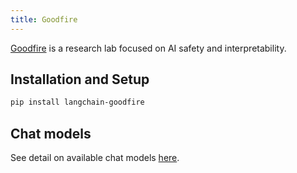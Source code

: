 ```yaml
---
title: Goodfire
---
```


[Goodfire](https://www.goodfire.ai/) is a research lab focused on AI safety and
interpretability.

## Installation and Setup

```bash
pip install langchain-goodfire
```

## Chat models

See detail on available chat models [here](/oss/javascript/integrations/chat/goodfire).
